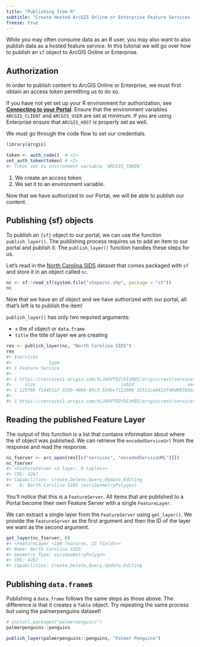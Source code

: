 ```yaml
---
title: "Publishing from R"
subtitle: "Create Hosted ArcGIS Online or Enterprise Feature Services from R"
freeze: true
---
```


While you may often consume data as an R user, you may also want to also publish data as a hosted feature service. In this tutorial we will go over how to publish an `sf` object <!-- or a `data.frame`--> to ArcGIS Online or Enterprise. 

## Authorization

In order to publish content to ArcGIS Online or Enterprise, we must first obtain an access token permitting us to do so. 

:::{.callout-caution}
If you have not yet set up your R environment for authorization, see [**Connecting to your Portal**](./connecting-to-a-portal.qmd). Ensure that the environment variables `ARCGIS_CLIENT` and `ARCGIS_USER` are set at minimum. If you are using Enterprise ensure that `ARCGIS_HOST` is properly set as well.
:::

We must go through the code flow to set our credentials.

```r
library(arcgis)

token <- auth_code()  # <1>
set_auth_token(token) # <2>
#> Token set to environment variable `ARCGIS_TOKEN`
```
1. We create an access token
2. We set it to an environment variable.

Now that we have authorized to our Portal, we will be able to publish our content. 

## Publishing {sf} objects

To publish an `{sf}` object to our portal, we can use the function `publish_layer()`. The publishing process requires us to add an item to our portal and publish it. The `publish_layer()` function handles these steps for us. 

Let's read in the [North Carolina SIDS](https://cran.r-project.org/web/packages/spdep/vignettes/sids.html) dataset that comes packaged with `sf` and store it in an object called `nc`. 

```r
nc <- sf::read_sf(system.file("shape/nc.shp", package = "sf"))
nc
```

Now that we have an sf object and we have authorized with our portal, all that's left is to publish the item! 

`publish_layer()` has only two required arguments: 

- `x` the sf object or `data.frame`
- `title` the title of layer we are creating

```r
res <- publish_layer(nc, "North Carolina SIDS")
res
#> $services
#>              type
#> 1 Feature Service
#>                                                                                             serviceurl
#> 1 https://services1.arcgis.com/hLJbHVT9ZrDIzK0I/arcgis/rest/services/North Carolina SIDS/FeatureServer
#>     size                                jobId                    serviceItemId
#> 1 125766 f14451a7-325b-40b0-85c3-534bcf122806 32511ce0413f40d08303e267a7093be0
#>                                                                                          encodedServiceURL
#> 1 https://services1.arcgis.com/hLJbHVT9ZrDIzK0I/arcgis/rest/services/North%20Carolina%20SIDS/FeatureServer
```


## Reading the published Feature Layer

The output of this function is a list that contains information about where the sf object was published.
We can retrieve the `encodedServiceUrl` from the response and read the response. 

```r
nc_fserver <- arc_open(res[[c("services", "encodedServiceURL")]])
nc_fserver
#> <FeatureServer <1 layer, 0 tables>>
#> CRS: 4267
#> Capabilities: Create,Delete,Query,Update,Editing
#>   0: North Carolina SIDS (esriGeometryPolygon)
```

You'll notice that this is a `FeatureServer`. All items that are published to a Portal become their own Feature Server with a single `FeatureLayer`.

We can extract a single layer from the `FeatureServer` using `get_layer()`. We provide the `FeatureServer` as the first argument and then the ID of the layer we want as the second argument. 

```r
get_layer(nc_fserver, 0)
#> <FeatureLayer <100 features, 15 fields>>
#> Name: North Carolina SIDS
#> Geometry Type: esriGeometryPolygon
#> CRS: 4267
#> Capabilities: Create,Delete,Query,Update,Editing
```



## Publishing `data.frame`s 

Publishing a `data.frame` follows the same steps as those above. The difference is that it creates a `Table` object. Try repeating the same process but using the palmerpenguins dataset! 

```r
# install.packages("palmerpenguins")
palmerpenguins::penguins
```

:::{.callout-tip title="Solution" collapse="true"}
```r
publish_layer(palmerpenguins::penguins, "Palmer Penguins")
```

:::
